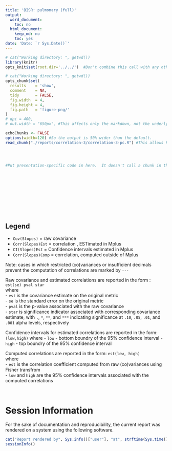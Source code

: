 ```yaml
---
title: 'BISR: pulmonary (full)'
output:
  word_document:
    toc: no
  html_document:
    keep_md: no
    toc: yes
date: 'Date: `r Sys.Date()`'
---
```


<!--  Set the working directory to the repository's base directory; this assumes the report is nested inside of two directories.-->
```r
# cat("Working directory: ", getwd())
library(knitr)
opts_knit$set(root.dir='../../')  #Don't combine this call with any other chunk -especially one that uses file paths.
```

<!-- Set the report-wide options, and point to the external code file. -->
```r
# cat("Working directory: ", getwd())
opts_chunk$set(
  results    = 'show', 
  comment    = NA, 
  tidy       = FALSE,
  fig.width  = 4, 
  fig.height = 4, 
  fig.path   = 'figure-png/'
)
# dpi = 400,
# out.width = "650px", #This affects only the markdown, not the underlying png file.  The height will be scaled appropriately.

echoChunks <- FALSE
options(width=120) #So the output is 50% wider than the default.
read_chunk("./reports/correlation-3/correlation-3-pc.R") #This allows knitr to call chunks tagged in the underlying *.R file.
```

<!-- Load the sources.  Suppress the output when loading sources. --> 
```r
```

<!-- Load 'sourced' R files.  Suppress the output when loading packages. --> 
```r
```

<!-- Load any global functions and variables declared in the R file.  Suppress the output. --> 
```r
```

<!-- Declare any global functions specific to a Rmd output.  Suppress the output. --> 
```r
#Put presentation-specific code in here.  It doesn't call a chunk in the codebehind file.
```

```r
```

<!-- Load the datasets.   -->
```r
```

```r
```

<!-- Tweak the datasets.   -->
```r
```


```r
```

```r
```

```r
```


```r
```

```r
```

```r
```

## Legend

- `Cov(Slopes)` = raw covariance  
- `Corr(Slopes)Est` = correlation , ESTimated in Mplus  
- `CI(Slopes)Est` = Confidence intervals estimated in Mplus  
- `Corr(Slopes)Comp` = correlation, computed outside of Mplus  

Note: cases in which restricted (co)variances or insufficient decimals prevent the computation of correlations are marked by `---`

Raw covariance and estimated correlations are reported in the form : ` est(se) pval star`     
where      
- `est` is the covariance estimate on the original metric   
- `se` is the standard error on the original metric  
- `pval` is the p-value associated with the raw covariance  
- `star` is significance indicator associated with corresponding covariance estimate, with  `.`, `*`, `**`, and `***` indicating significance at `.10`, `.05`, `.01`, and `.001` alpha levels, respectively

Confidence intervals for estimated correlations are reported in the form: `(low,high)`
where
- `low` - bottom boundry of the 95% confidence interval
- `high` - top boundry of the 95% confidence interval

Computed correlations are reported in the form: ` est(low, high)`   
where      
- `est` is the correlation coefficient computed from raw (co)variances using Fisher transfrom   
- `low` and `high` are the 95% confidence intervals associated with the computed correlations  




```r
```

```r
```




# Session Information
For the sake of documentation and reproducibility, the current report was rendered on a system using the following software.

```r
cat("Report rendered by", Sys.info()["user"], "at", strftime(Sys.time(), "%Y-%m-%d, %H:%M %z"))
sessionInfo()
```
